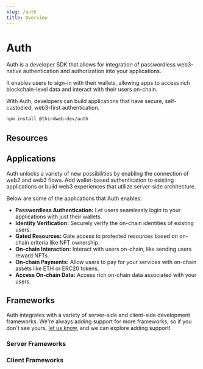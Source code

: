 ```yaml
---
slug: /auth
title: Overview
---
```


# Auth


Auth is a developer SDK that allows for integration of passwordless web3-native authentication and authorization into your applications.

It enables users to sign-in with their wallets, allowing apps to access rich blockchain-level data and interact with their users on-chain.

With Auth, developers can build applications that have secure, self-custodied, web3-first authentication.

```bash npm2yarn
npm install @thirdweb-dev/auth
```

## Resources

<div>
  <div className="col col--12" style={{ padding: 8 }}>
    <QuickstartCard
      name="Getting Started"
      link="/auth/getting-started"
      description="Get started by integrating web3 authentication into a simple application with Auth"
      image="/assets/icons/leadership.png"
    />
  </div>
</div>

<div>
  <div className="col col--12" style={{ padding: 8 }}>
    <QuickstartCard
      name="How Auth Works"
      link="/auth/how-auth-works"
      description="Learn about the specifics of how Auth works under the hood"
      image="/assets/icons/leadership.png"
    />
  </div>
</div>

## Applications

Auth unlocks a variety of new possibilities by enabling the connection of web2 and web3 flows. Add wallet-based authentication to existing applications or build web3 experiences that utilize server-side architecture.

Below are some of the applications that Auth enables:

- **Passwordless Authentication:** Let users seamlessly login to your applications with just their wallets.
- **Identity Verification:** Securely verify the on-chain identities of existing users.
- **Gated Resources:** Gate access to protected resources based on on-chain criteria like NFT ownership.
- **On-chain Interaction:** Interact with users on-chain, like sending users reward NFTs.
- **On-chain Payments:** Allow users to pay for your services with on-chain assets like ETH or ERC20 tokens.
- **Access On-chain Data:** Access rich on-chain data associated with your users.

## Frameworks

Auth integrates with a variety of server-side and client-side development frameworks. We&apos;re always adding support for more frameworks, so if you don&apos;t see yours, [let us know](https://discord.com/thirdweb), and we can explore adding support!

### Server Frameworks

<div>
  <div className="col col--12" style={{ padding: 8 }}>
    <QuickstartCard
      name="Next"
      link="/auth/server-frameworks/next"
      description=""
      image="/assets/languages/nextjs.png"
    />
  </div>
</div>

<div>
  <div className="col col--12" style={{ padding: 8 }}>
    <QuickstartCard
      name="Express"
      link="/auth/server-frameworks/express"
      description=""
      image="/assets/languages/javascript.png"
    />
  </div>
</div>

### Client Frameworks

<div>
  <div className="col col--12" style={{ padding: 8 }}>
    <QuickstartCard
      name="React"
      link="/auth/client-frameworks/react"
      description=""
      image="/assets/languages/react.png"
    />
  </div>
</div>

